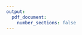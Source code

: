 ```yaml
---
output: 
  pdf_document:
    number_sections: false
---
```


\begin{centering}
\pagenumbering{gobble}
\normalsize
.

\vspace{6 cm}

\Huge

{\bf Market Power and Hospital Prices: Evidence from New Hampshire}

\vspace{1.5 cm}

\Large
Teresa Rokos


\vspace{1.5 cm}


\normalsize
PRESENTED TO THE DEPARTMENT OF ECONOMICS\\
IN PARTIAL FULFILLMENT OF THE REQUIREMENTS FOR\\
A BACHELOR OF ARTS DEGREE WITH HONORS\\


\vspace{1.5 cm}

\normalsize
Harvard College

\normalsize
March 14, 2019

\end{centering}

